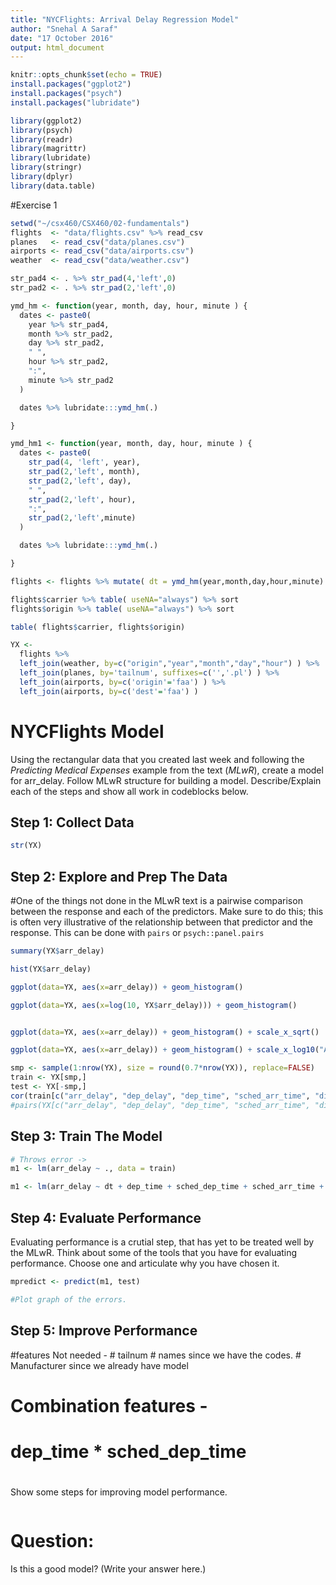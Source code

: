 ```yaml
---
title: "NYCFlights: Arrival Delay Regression Model"
author: "Snehal A Saraf"
date: "17 October 2016"
output: html_document
---
```


```r
knitr::opts_chunk$set(echo = TRUE)
install.packages("ggplot2")
install.packages("psych")
install.packages("lubridate")
```

```r
library(ggplot2)
library(psych)
library(readr)
library(magrittr)
library(lubridate)
library(stringr)
library(dplyr)
library(data.table)
```

#Exercise 1
```r
setwd("~/csx460/CSX460/02-fundamentals")
flights  <- "data/flights.csv" %>% read_csv 
planes   <- read_csv("data/planes.csv")
airports <- read_csv("data/airports.csv") 
weather  <- read_csv("data/weather.csv")

str_pad4 <- . %>% str_pad(4,'left',0)
str_pad2 <- . %>% str_pad(2,'left',0)

ymd_hm <- function(year, month, day, hour, minute ) { 
  dates <- paste0(
    year %>% str_pad4, 
    month %>% str_pad2,
    day %>% str_pad2,
    " ",
    hour %>% str_pad2,
    ":",
    minute %>% str_pad2
  ) 

  dates %>% lubridate:::ymd_hm(.)

}

ymd_hm1 <- function(year, month, day, hour, minute ) { 
  dates <- paste0(
    str_pad(4, 'left', year),
    str_pad(2,'left', month),
    str_pad(2,'left', day),
    " ",
    str_pad(2,'left', hour),
    ":",
    str_pad(2,'left',minute)
  ) 

  dates %>% lubridate:::ymd_hm(.)

}

flights <- flights %>% mutate( dt = ymd_hm(year,month,day,hour,minute) )

flights$carrier %>% table( useNA="always") %>% sort 
flights$origin %>% table( useNA="always") %>% sort 

table( flights$carrier, flights$origin)

YX <- 
  flights %>% 
  left_join(weather, by=c("origin","year","month","day","hour") ) %>%
  left_join(planes, by='tailnum', suffixes=c('','.pl') ) %>% 
  left_join(airports, by=c('origin'='faa') ) %>% 
  left_join(airports, by=c('dest'='faa') )    

```

# NYCFlights Model

Using the rectangular data that you created last week and following the *Predicting Medical Expenses* example from the text (*MLwR*), create a model for arr_delay. Follow MLwR structure 
for building a model. Describe/Explain each of the steps and show all work in codeblocks below.


## Step 1: Collect Data 

```r
str(YX)
```

## Step 2: Explore and Prep The Data


#One of the things not done in the MLwR text is a pairwise comparison between the response and each of the predictors. Make sure to do this; this is often very illustrative of the relationship between that predictor and the response. This can be done with `pairs` or `psych::panel.pairs`


```r
summary(YX$arr_delay)

hist(YX$arr_delay)

ggplot(data=YX, aes(x=arr_delay)) + geom_histogram()

ggplot(data=YX, aes(x=log(10, YX$arr_delay))) + geom_histogram()


ggplot(data=YX, aes(x=arr_delay)) + geom_histogram() + scale_x_sqrt()

ggplot(data=YX, aes(x=arr_delay)) + geom_histogram() + scale_x_log10("Arrival Delay") + scale_y_continuous("Count")

smp <- sample(1:nrow(YX), size = round(0.7*nrow(YX)), replace=FALSE)
train <- YX[smp,]
test <- YX[-smp,]
cor(train[c("arr_delay", "dep_delay", "dep_time", "sched_arr_time", "distance", "air_time", "temp", "wind_speed", "wind_gust", "wind_dir", "precip", "visib")], use="complete")
#pairs(YX[c("arr_delay", "dep_delay", "dep_time", "sched_arr_time", "distance", "air_time", "temp", "wind_speed", "wind_gust", "wind_dir", "precip", "visib")])
```

## Step 3:  Train The Model

```r


# Throws error ->
m1 <- lm(arr_delay ~ ., data = train)

m1 <- lm(arr_delay ~ dt + dep_time + sched_dep_time + sched_arr_time + arr_time + carrier + flight + origin + dest + air_time + distance + dewp + temp + wind_dir + wind_speed + wind_gust + visib + pressure + precip + engines + seats + speed + type + manufacturer + model + engine, data = train)


```

## Step 4: Evaluate Performance

Evaluating performance is a crutial step, that has yet to be treated well by the MLwR. Think about some of the tools that you have for evaluating performance.  Choose one and articulate why you have chosen it.

```r
mpredict <- predict(m1, test)

#Plot graph of the errors.
```


## Step 5: Improve Performance 

#features Not needed  -
# tailnum 
# names <airport names> since we have the codes.
# Manufacturer since we already have model

# Combination features -
# dep_time * sched_dep_time
# 

Show some steps for improving model performance.

```r

```


# Question:

Is this a good model?  (Write your answer here.)

